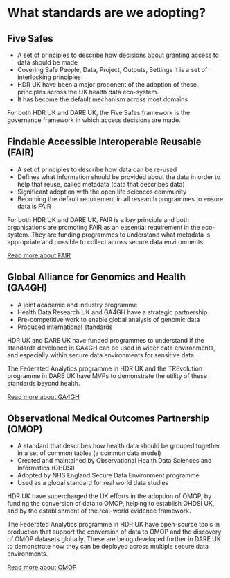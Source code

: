 # What standards are we adopting?

## Five Safes
- A set of principles to describe how decisions about granting access to data should be made
- Covering Safe People, Data, Project, Outputs, Settings it is a set of interlocking principles
- HDR UK have been a major proponent of the adoption of these principles across the UK health data eco-system.
- It has become the default mechanism across most domains

For both HDR UK and DARE UK, the Five Safes framework is the governance framework in which access decisions are made.


## Findable Accessible Interoperable Reusable (FAIR)
- A set of principles to describe how data can be re-used
- Defines what information should be provided about the data in order to help that reuse, called metadata (data that describes data)
- Significant adoption with the open life sciences community
- Becoming the default requirement in all research programmes to ensure data is FAIR

For both HDR UK and DARE UK, FAIR is a key principle and both organisations are promoting FAIR as an essential requirement in the eco-system. They are funding programmes to understand what metadata is appropriate and possible to collect across secure data environments.

[Read more about FAIR](https://www.go-fair.org/fair-principles/)

## Global Alliance for Genomics and Health (GA4GH)
- A joint academic and industry programme
- Health Data Research UK and GA4GH have a strategic partnership
- Pre-competitive work to enable global analysis of genomic data
- Produced international standards

HDR UK and DARE UK have funded programmes to understand if the standards developed in GA4GH can be used in wider data environments, and especially within secure data environments for sensitive data.

The Federated Analytics programme in HDR UK and the TREvolution programme in DARE UK have MVPs to demonstrate the utility of these standards beyond health.

[Read more about GA4GH](https://www.ga4gh.org)



## Observational Medical Outcomes Partnership (OMOP)
- A standard that describes how health data should be grouped together in a set of common tables (a common data model)
- Created and maintained by Observational Health Data Sciences and Informatics (OHDSI)
- Adopted by NHS England Secure Data Environment programme
- Used as a global standard for real world data studies

HDR UK have supercharged the UK efforts in the adoption of OMOP, by funding the conversion of data to OMOP, helping to establish OHDSI UK, and by the establishment of the real-world evidence framework.

The Federated Analytics programme in HDR UK have open-source tools in production that support the conversion of data to OMOP and the discovery of OMOP datasets globally. These are being developed further in DARE UK to demonstrate how they can be deployed across multiple secure data environments.

[Read more about OMOP](https://www.ohdsi.org/data-standardization/)


